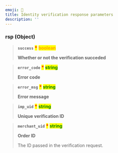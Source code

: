 ```yaml
---
emoji: 📀
title: Identity verification response parameters
description: ''
---
```





### rsp (Object) <a href="#request_pay-rsp" id="request_pay-rsp"></a>

> **`success`**  <mark style="color:red;">**\***</mark>  <mark style="color:orange;">**boolean**</mark>
>
> **Whether or not the verification succeded**

> **`error_code`**  <mark style="color:red;">**\***</mark>  <mark style="color:green;">**string**</mark>
>
> **Error code**&#x20;

> **`error_msg`**  <mark style="color:red;">**\***</mark>  <mark style="color:green;">**string**</mark>
>
> **Error message**&#x20;

> **`imp_uid`**  <mark style="color:red;">**\***</mark>  <mark style="color:green;">**string**</mark>
>
> **Unique verification ID**&#x20;

> **`merchant_uid`**  <mark style="color:red;">**\***</mark>  <mark style="color:green;">**string**</mark>
>
> **Order ID**&#x20;
>
> The ID passed in the verification request.
